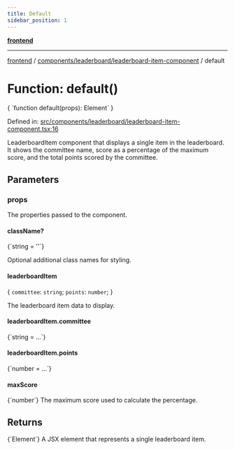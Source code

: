 ```yaml
---
title: Default
sidebar_position: 1
---
```



[**frontend**](../../../..)

***

[frontend](../../../..) / [components/leaderboard/leaderboard-item-component](..) / default

# Function: default()

<CodeBlock language="ts">
{ `function default(props): Element` }
</CodeBlock>

Defined in: [src/components/leaderboard/leaderboard-item-component.tsx:16](https://github.com/svsticky/CommitteeClash/blob/42e3ab31b18c9cdd65955be0ecd3ca0a2cb493b5/frontend/src/components/leaderboard/leaderboard-item-component.tsx#L16)

LeaderboardItem component that displays a single item in the leaderboard.
It shows the committee name, score as a percentage of the maximum score,
and the total points scored by the committee.

## Parameters

### props

The properties passed to the component.

#### className?
<CodeBlock language="ts">
{`string = ''`}
</CodeBlock>

Optional additional class names for styling.

#### leaderboardItem

\{ `committee`: `string`; `points`: `number`; \}

The leaderboard item data to display.

#### leaderboardItem.committee
<CodeBlock language="ts">
{`string = ...`}
</CodeBlock>

#### leaderboardItem.points
<CodeBlock language="ts">
{`number = ...`}
</CodeBlock>

#### maxScore
<CodeBlock language="ts">
{`number`}
</CodeBlock>
The maximum score used to calculate the percentage.

## Returns
<CodeBlock language="ts">
{`Element`}
</CodeBlock>
A JSX element that represents a single leaderboard item.
